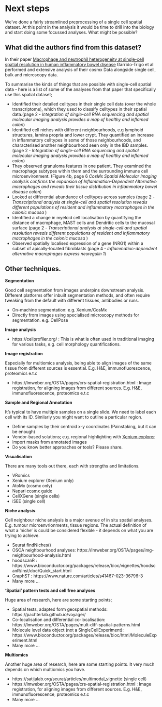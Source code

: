 # Next steps{#NextSteps}

We've done a fairly streamlined preprocessing of a single cell spatial dataset. At this point in the analysis it would be time to drill into the biology and start doing some focussed analyses. What might be possible?


## What did the authors find from this dataset?

In their paper [Macrophage and neutrophil heterogeneity at single-cell spatial resolution in human inflammatory bowel disease](https://pubmed.ncbi.nlm.nih.gov/37495570/) Garrido-Trigo et al performed and extensive analysis of their cosmx Data alongside single cell, bulk and microscopy data. 

To summarise the kinds of things that are possible with single-cell spatial data - here is a list of some of the analyses from that paper that specifically use this spatial dataset;

* Identified their detailed celltypes in their single cell data (over the whole transcriptome), which they used to classify celltypes in their spatial data.(page 2 - *Integration of single-cell RNA sequencing and spatial molecular imaging analysis provides a map of healthy and inflamed colon*)
* Identified cell niches with different neighbourhoods, e.g lymphoid structures, lamina propria and lower crypt. They quantified an increase in inflammatory celltypes in some of those neighbourhoods, and characterised another neighbourhood seen only in the IBD samples. (page 2 - *Integration of single-cell RNA sequencing and spatial molecular imaging analysis provides a map of healthy and inflamed colon*)
* They observed granuloma features in one patient. They examined the macrophage subtypes within them and the surrounding immune cell microenvironment. (Figure 4b, page 6 _CosMx Spatial Molecular Imaging analysis confirms the expansion of Inflammation-Dependent Alternative macrophages and reveals their tissue distribution in inflammatory bowel disease colon_)
* Looked at differential abundance of celltypes across samples (page 2 - *Transcriptional analysis at single-cell and spatial resolution reveals different populations of resident and inflammatory macrophages in the colonic mucosa* )
* Identified a change in myeloid cell localisation by quantifying the distance of macrophage, MAST cells and Dendritic cells to the mucosal surface (page 2 - *Transcriptional analysis at single-cell and spatial resolution reveals different populations of resident and inflammatory macrophages in the colonic mucosa* )
* Observed spatially localised expression of a gene (NRG1) within a subset of apically-located fibroblasts (page 4 - _Inflammation-dependent alternative macrophages express neuregulin 1_)


## Other techniques.

**Segmentation**

Good cell segmentation from images underpins downstream analysis. Different platforms offer inbuilt segmentation methods, and often require tweaking from the default with different tissues, antibodies or runs. 

* On-machine segmentation: e.g. Xenium/CosMx
* Directly from images using specialised microscopy methods for segmentation. e.g. CellPose

**Image analysis**

* https://cellprofiler.org/ : This is what is often used in traditional imaging for various tasks, e.g. cell morphology quantifications.


**Image registration **

Especially for multiomics analysis, being able to align images of the same tissue from different sources is essential. E.g. H&E, immunofluorescence, proteomics e.t.c

* https://lmweber.org/OSTA/pages/crs-spatial-registration.html : Image registration, for aligning images from different sources. E.g. H&E, immunofluorescence, proteomics e.t.c


**Sample and Regional Annotation**

It's typical to have multiple samples on a single slide. We need to label each cell with its ID. Similarly you might want to outline a particular region.

* Define samples by their centroid x-y coordinates (Painstaking, but it can be enough)
* Vendor-based solutions; e.g. regional highlighting with [Xenium explorer](https://www.10xgenomics.com/support/software/xenium-explorer/latest/tutorials/xe-selecting-multiple-regions-of-interest)
* Import masks from annotated images
* Do you know better approaches or tools? Please share.

**Visualisation**

There are many tools out there, each with strengths and limitations.

* VRomics
* Xenium explorer (Xenium only)
* AtoMx (cosmx only)
* Napari [cosmx guide](https://nanostring-biostats.github.io/CosMx-Analysis-Scratch-Space/posts/napari-cosmx-basics/using-napari-cosmx.html)
* CellXGene (single cells)
* iSEE (single cell)


**Niche analysis**

Cell neighbour niche analysis is a major avenue of in situ spatial analyses. E.g. tumour microenvrionments, tissue regions. The actual definition of what a 'niche' is could be considered flexible - it depends on what you are trying to achieve. 

* Seurat findNiches()
* OSCA neighbourhood analyses: https://lmweber.org/OSTA/pages/img-neighbourhood-analysis.html
* hoodscanR : https://www.bioconductor.org/packages/release/bioc/vignettes/hoodscanR/inst/doc/Quick_start.html
* GraphST : https://www.nature.com/articles/s41467-023-36796-3 
* Many more ...

**'Spatial' pattern tests and cell free analyses**

Huge area of research, here are some starting points;

* Spatial tests, adapted form geospatial methods:  https://pachterlab.github.io/voyager/
* Co-localisation and differential co-localisation: https://lmweber.org/OSTA/pages/mult-diff-spatial-patterns.html
* Molecule level data object (not a SingleCellExperiment): https://www.bioconductor.org/packages/release/bioc/html/MoleculeExperiment.html
* Many more ...


**Multiomics**

Another huge area of research, here are some starting points. It very much depends on which multiomics you have.

* https://satijalab.org/seurat/articles/multimodal_vignette (single cell)
* https://lmweber.org/OSTA/pages/crs-spatial-registration.html : Image registration, for aligning images from different sources. E.g. H&E, immunofluorescence, proteomics e.t.c
* Many more ...



